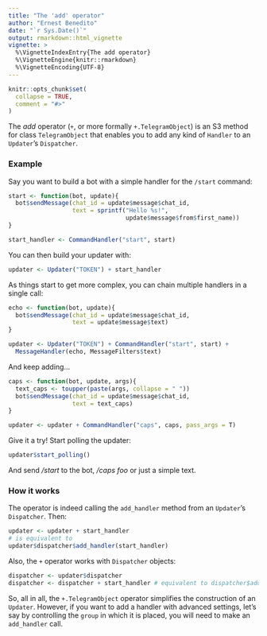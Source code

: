 ```yaml
---
title: "The 'add' operator"
author: "Ernest Benedito"
date: "`r Sys.Date()`"
output: rmarkdown::html_vignette
vignette: >
  %\VignetteIndexEntry{The add operator}
  %\VignetteEngine{knitr::rmarkdown}
  %\VignetteEncoding{UTF-8}
---
```


```r
knitr::opts_chunk$set(
  collapse = TRUE,
  comment = "#>"
)
```

The *add* operator (`+`, or more formally `+.TelegramObject`) is an S3 method for class `TelegramObject` that enables you to add any kind of `Handler` to an `Updater`'s `Dispatcher`.

### Example

Say you want to build a bot with a simple handler for the `/start` command:

```r
start <- function(bot, update){
  bot$sendMessage(chat_id = update$message$chat_id,
                  text = sprintf("Hello %s!",
                                 update$message$from$first_name))
}

start_handler <- CommandHandler("start", start)
```

You can then build your updater with:

```r
updater <- Updater("TOKEN") + start_handler
```

As things start to get more complex, you can chain multiple handlers in a single call:

```r
echo <- function(bot, update){
  bot$sendMessage(chat_id = update$message$chat_id,
                  text = update$message$text)
}

updater <- Updater("TOKEN") + CommandHandler("start", start) +
  MessageHandler(echo, MessageFilters$text)
```

And keep adding...

```r
caps <- function(bot, update, args){
  text_caps <- toupper(paste(args, collapse = " "))
  bot$sendMessage(chat_id = update$message$chat_id,
                  text = text_caps)
}

updater <- updater + CommandHandler("caps", caps, pass_args = T)
```

Give it a try! Start polling the updater:

```r
updater$start_polling()
```

And send */start* to the bot, */caps foo* or just a simple text.

### How it works

The operator is indeed calling the `add_handler` method from an `Updater`'s `Dispatcher`. Then:

```r
updater <- updater + start_handler
# is equivalent to
updater$dispatcher$add_handler(start_handler)
```

Also, the `+` operator works with `Dispatcher` objects:

```r
dispatcher <- updater$dispatcher
dispatcher <- dispatcher + start_handler # equivalent to dispatcher$add_handler(start_handler)
```

So, all in all, the `+.TelegramObject` operator simplifies the construction of an `Updater`. However, if you want to add a handler with advanced settings, let's say by controlling the `group` in which it is placed, you will need to make an `add_handler` call.
